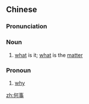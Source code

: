 ==Chinese==
{{zh-forms}}

===Pronunciation===
{{zh-pron
|m=héshì
|h=pfs=hò-sṳ
|ma=Zh-héshì.ogg
|cat=n
}}

===Noun===
{{zh-noun}}

# {{lb|zh|literary}} [[what]] is it; [[what]] is the [[matter]]

===Pronoun===
{{zh-pronoun}}

# {{lb|zh|literary}} [[why]]

[[zh:何事]]